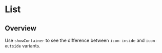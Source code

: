 

<Meta of={UnorderedListStories} />

# List

## Overview

Use `showContainer` to see the difference between `icon-inside` and `icon-outside` variants.

<Canvas>
  <Story of={UnorderedListStories.UnorderedList} />
</Canvas>

<Controls />
